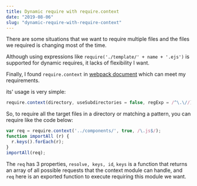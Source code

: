 ```yaml
---
title: Dynamic require with require.context
date: "2019-08-06"
slug: "dynamic-require-with-require-context"
---
```



There are some situations that we want to require multiple files and the files we required is changing most of the time.

Although using expressions like `require('./template/' + name + '.ejs')` is supported for dynamic requires, it lacks of flexibility I want.

Finally, I found `require.context` in [webpack document](https://webpack.js.org/guides/dependency-management/) which can meet my requirements.

its' usage is very simple:

```javascript
require.context(directory, useSubdirectories = false, regExp = /^\.\//);
```

So, to require all the target files in a directory or matching a pattern, you can require like the code below:

```javascript
var req = require.context('../components/', true, /\.js$/);
function importAll (r) {
  r.keys().forEach(r);
}
importAll(req);
```

The `req` has 3 properties, `resolve, keys, id`, `keys` is a function that returns an array of all possible requests that the context module can handle, and `req` here is an exported function to execute requiring this module we want.